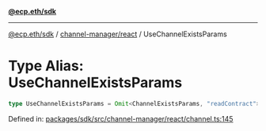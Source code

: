 [**@ecp.eth/sdk**](../../../index.mdx)

***

[@ecp.eth/sdk](/sdk-reference/index.mdx) / [channel-manager/react](/sdk-reference/channel-manager/react/index.mdx) / UseChannelExistsParams

# Type Alias: UseChannelExistsParams

```ts
type UseChannelExistsParams = Omit<ChannelExistsParams, "readContract">;
```

Defined in: [packages/sdk/src/channel-manager/react/channel.ts:145](https://github.com/ecp-eth/comments-monorepo/blob/main/packages/sdk/src/channel-manager/react/channel.ts#L145)
